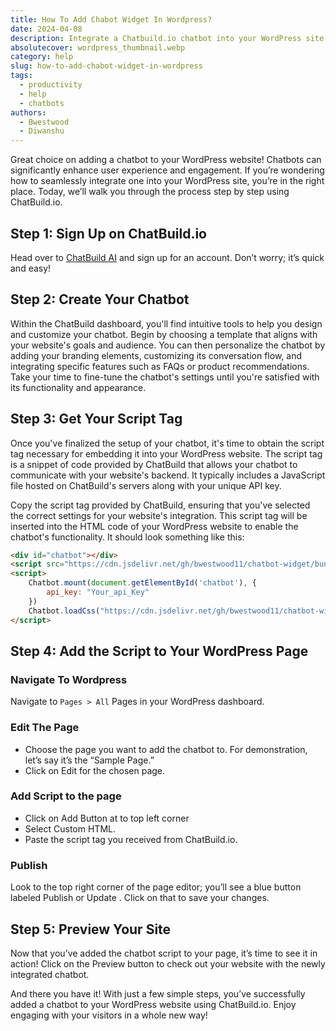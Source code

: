 ```yaml
---
title: How To Add Chabot Widget In Wordpress?
date: 2024-04-08
description: Integrate a Chatbuild.io chatbot into your WordPress site effortlessly for enhanced user engagement and support.
absolutecover: wordpress_thumbnail.webp
category: help
slug: how-to-add-chabot-widget-in-wordpress
tags:
  - productivity
  - help
  - chatbots
authors:
  - Bwestwood
  - Diwanshu
---
```



Great choice on adding a chatbot to your WordPress website! Chatbots can significantly enhance user experience and engagement. If you’re wondering how to seamlessly integrate one into your WordPress site, you’re in the right place. Today, we’ll walk you through the process step by step using ChatBuild.io.

## Step 1: Sign Up on ChatBuild.io
Head over to [ChatBuild AI](https://www.chatbuild.io/)
 and sign up for an account. Don’t worry; it’s quick and easy!

## Step 2: Create Your Chatbot
Within the ChatBuild dashboard, you'll find intuitive tools to help you design and customize your chatbot. Begin by choosing a template that aligns with your website's goals and audience. You can then personalize the chatbot by adding your branding elements, customizing its conversation flow, and integrating specific features such as FAQs or product recommendations. Take your time to fine-tune the chatbot's settings until you're satisfied with its functionality and appearance.

## Step 3: Get Your Script Tag
Once you've finalized the setup of your chatbot, it's time to obtain the script tag necessary for embedding it into your WordPress website. The script tag is a snippet of code provided by ChatBuild that allows your chatbot to communicate with your website's backend. It typically includes a JavaScript file hosted on ChatBuild's servers along with your unique API key.

Copy the script tag provided by ChatBuild, ensuring that you've selected the correct settings for your website's integration. This script tag will be inserted into the HTML code of your WordPress website to enable the chatbot's functionality. It should look something like this:

```html
<div id="chatbot"></div>
<script src="https://cdn.jsdelivr.net/gh/bwestwood11/chatbot-widget/bundle/index1.js"></script>
<script>
    Chatbot.mount(document.getElementById('chatbot'), {
        api_key: "Your_api_Key"
    })
    Chatbot.loadCss("https://cdn.jsdelivr.net/gh/bwestwood11/chatbot-widget/bundle/index1.css")
</script>
```

## Step 4: Add the Script to Your WordPress Page

### Navigate To Wordpress
Navigate to ```Pages > All``` Pages in your WordPress dashboard.


### Edit The Page 
- Choose the page you want to add the chatbot to. For demonstration, let’s say it’s the “Sample Page.”
- Click on Edit for the chosen page.

### Add Script to the page
- Click on Add Button at to top left corner
- Select Custom HTML.
- Paste the script tag you received from ChatBuild.io.

### Publish
Look to the top right corner of the page editor; you’ll see a blue button labeled Publish or Update . Click on that to save your changes.


## Step 5: Preview Your Site

Now that you’ve added the chatbot script to your page, it’s time to see it in action! Click on the Preview button to check out your website with the newly integrated chatbot.

And there you have it! With just a few simple steps, you’ve successfully added a chatbot to your WordPress website using ChatBuild.io. Enjoy engaging with your visitors in a whole new way!